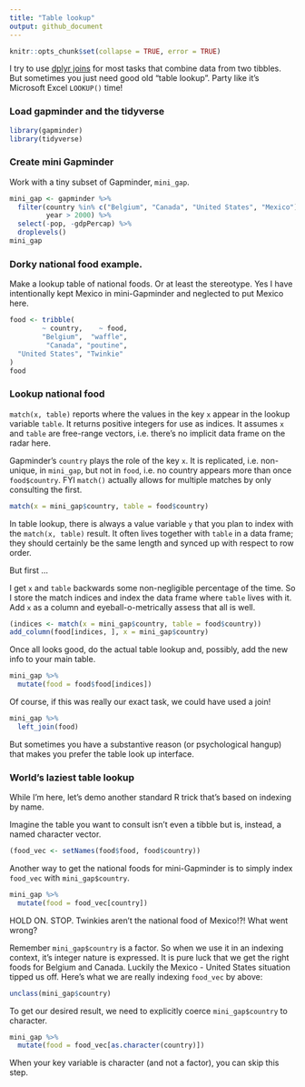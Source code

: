 ```yaml
---
title: "Table lookup"
output: github_document
---
```


```r
knitr::opts_chunk$set(collapse = TRUE, error = TRUE)
```

I try to use [dplyr joins](bit001_dplyr-cheatsheet.html) for most tasks that combine data from two tibbles. But sometimes you just need good old "table lookup". Party like it's Microsoft Excel `LOOKUP()` time!

### Load gapminder and the tidyverse

```r
library(gapminder)
library(tidyverse)
```

### Create mini Gapminder

Work with a tiny subset of Gapminder, `mini_gap`.

```r
mini_gap <- gapminder %>% 
  filter(country %in% c("Belgium", "Canada", "United States", "Mexico"),
         year > 2000) %>% 
  select(-pop, -gdpPercap) %>% 
  droplevels()
mini_gap
```

### Dorky national food example.

Make a lookup table of national foods. Or at least the stereotype. Yes I have intentionally kept Mexico in mini-Gapminder and neglected to put Mexico here.

```r
food <- tribble(
        ~ country,    ~ food,
        "Belgium",  "waffle",
         "Canada", "poutine",
  "United States", "Twinkie"
)
food
```

### Lookup national food

`match(x, table)` reports where the values in the key `x` appear in the lookup variable `table`. It returns positive integers for use as indices. It assumes `x` and `table` are free-range vectors, i.e. there's no implicit data frame on the radar here.

Gapminder's `country` plays the role of the key `x`. It is replicated, i.e. non-unique, in `mini_gap`, but not in `food`, i.e. no country appears more than once `food$country`. FYI `match()` actually allows for multiple matches by only consulting the first.

```r
match(x = mini_gap$country, table = food$country)
```

In table lookup, there is always a value variable `y` that you plan to index with the `match(x, table)` result.  It often lives together with `table` in a data frame; they should certainly be the same length and synced up with respect to row order.

But first ...

I get `x` and `table` backwards some non-negligible percentage of the time. So I store the match indices and index the data frame where `table` lives with it. Add `x` as a column and eyeball-o-metrically assess that all is well.

```r
(indices <- match(x = mini_gap$country, table = food$country))
add_column(food[indices, ], x = mini_gap$country)
```

Once all looks good, do the actual table lookup and, possibly, add the new info to your main table.

```r
mini_gap %>% 
  mutate(food = food$food[indices])
```

Of course, if this was really our exact task, we could have used a join!

```r
mini_gap %>% 
  left_join(food)
```

But sometimes you have a substantive reason (or psychological hangup) that makes you prefer the table look up interface.

### World's laziest table lookup

While I'm here, let's demo another standard R trick that's based on indexing by name.

Imagine the table you want to consult isn't even a tibble but is, instead, a named character vector.

```r
(food_vec <- setNames(food$food, food$country))
```

Another way to get the national foods for mini-Gapminder is to simply index `food_vec` with `mini_gap$country`.

```r
mini_gap %>% 
  mutate(food = food_vec[country])
```

HOLD ON. STOP. Twinkies aren't the national food of Mexico!?! What went wrong?

Remember `mini_gap$country` is a factor. So when we use it in an indexing context, it's integer nature is expressed. It is pure luck that we get the right foods for Belgium and Canada. Luckily the Mexico - United States situation tipped us off. Here's what we are really indexing `food_vec` by above:

```r
unclass(mini_gap$country)
```

To get our desired result, we need to explicitly coerce `mini_gap$country` to character.

```r
mini_gap %>% 
  mutate(food = food_vec[as.character(country)])
```

When your key variable is character (and not a factor), you can skip this step.
